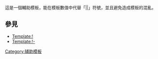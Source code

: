 <noinclude>{{template doc page viewed directly}}</noinclude>
{{high-use|16297}}
這是一個輔助模板，能在模板數值中代替「||」符號，並且避免造成模板的混亂。

== 參見 ==
*[[Template:!]]
*[[Template:!-]]

<includeonly>
[[Category:辅助模板]]

</includeonly>
